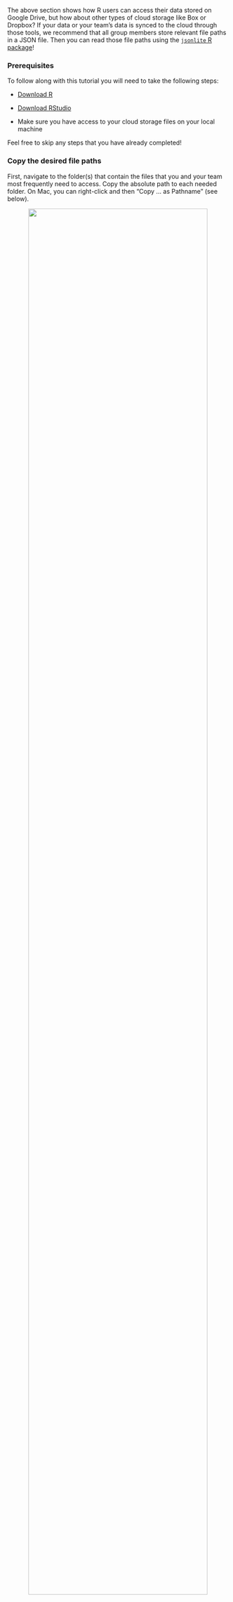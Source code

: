 The above section shows how R users can access their data stored on Google Drive, but how about other types of cloud storage like Box or Dropbox? If your data or your team's data is synced to the cloud through those tools, we recommend that all group members store relevant file paths in a JSON file. Then you can read those file paths using the [`jsonlite` R package](https://cran.r-project.org/web/packages/jsonlite/index.html)!

### Prerequisites

To follow along with this tutorial you will need to take the following steps:

- [Download R](https://cran.r-project.org/)

- [Download RStudio](https://www.rstudio.com/products/rstudio/download/)

- Make sure you have access to your cloud storage files on your local machine

Feel free to skip any steps that you have already completed!

### Copy the desired file paths

First, navigate to the folder(s) that contain the files that you and your team most frequently need to access. Copy the absolute path to each needed folder. On Mac, you can right-click and then "Copy ... as Pathname" (see below).

<p align="center">
<img src="images/tutorial_jsonlite/jsonlite-1.png" width = "90%" />
</p>

If you have multiple paths, feel free to paste them into an empty text file for now.

### Create the JSON file

Once you have the absolute file paths, open RStudio to the main working directory for your project. At the top left corner, click on File -> New File -> Text File. 

Type the following lines into the file, except replace `YOUR_ABSOLUTE_PATH` with your path. Keep the quotation marks around the path. 

```r
{
"data_path":"YOUR_ABSOLUTE_PATH"
}
```

You can customize the name of this path but make sure everyone in your team have the same name(s)! For example, if `data_path` refers to the folder containing all of the data for the group, then everyone should have a `data_path` in their own respective JSON file pointing to the same data folder. The absolute file path will be unique for each person, though. 

If you have multiple paths, you can save them like so:

```r
{
"raw_data_path":"YOUR_ABSOLUTE_PATH",
"tidy_data_path":"YOUR_ABSOLUTE_PATH"
}
```

Save this file as `paths.json` in your main working directory. 

### Put the JSON file in `gitignore`

Navigate to the `gitignore` file of your project and list `paths.json` as one of the files to ignore. We don't want to push this file to GitHub since everyone's own `paths.json` will look different and you wouldn't want to accidentally overwrite your teammate's custom absolute path!

### Install `jsonlite`

If you don't have `jsonlite` already, install it with:

```r
install.packages("jsonlite")
```

### Access your files in cloud storage

Now whenever you want to access the files for your group, you can load `jsonlite` and run its `read_json()` function:

```r
# Load jsonlite
library("jsonlite")

# Get the path to your files
path_to_data <- jsonlite::read_json("paths.json")$data_path
```

And `path_to_data` will contain the path to the folder where all your relevant files live! 

If you combine this path with the [`file.path()` function](https://nceas.github.io/scicomp.github.io/best_practices.html#preserve-file-paths-as-objects-using-file.path) then you'll have a powerful, flexible tool for managing file paths!

For example, if `example.csv` lives in the folder that `path_to_data` points to, then you **and your team members** can read `example.csv` like so:

```r
# Read the csv reproducibly
example <- read.csv(file = file.path(path_to_data, "example.csv"))
```